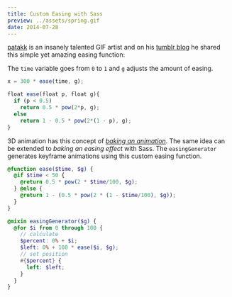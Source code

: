 ---
title: Custom Easing with Sass
preview: ../assets/spring.gif
date: 2014-07-28
---

[patakk](http://patakk.tumblr.com/) is an insanely talented GIF artist and on his [tumblr blog](http://patakk.tumblr.com/post/88602945835/heres-a-simple-function-you-can-use-for-easing) he shared this simple yet amazing easing function:

The `time` variable goes from `0` to `1` and `g` adjusts the amount of easing.

```js
x = 300 * ease(time, g);

float ease(float p, float g){
  if (p < 0.5)
    return 0.5 * pow(2*p, g);
  else
    return 1 - 0.5 * pow(2*(1 - p), g);
}
```

3D animation has this concept of _[baking an animation](http://softimage.wiki.softimage.com/xsidocs/ani_proc_PlottingAnimation.htm)_. The same idea can be extended to _baking an easing effect_ with Sass. The `easingGenerator` generates keyframe animations using this custom easing function.

```scss
@function ease($time, $g) {
  @if $time < 50 {
    @return 0.5 * pow(2 * $time/100, $g);
  } @else {
    @return 1 - (0.5 * pow(2 * (1 - $time/100), $g));
  }
}

@mixin easingGenerator($g) {
  @for $i from 0 through 100 {
    // calculate
    $percent: 0% + $i;
    $left: 0% + 100 * ease($i, $g);
    // set position
    #{$percent} {
      left: $left;
    }
  }
}
```

<CodePen
  hash="Cihkr"
  title="Sass Mixin for Generating a Custom Easing Function"
  height="500"
  defaultTab="result"
/>

